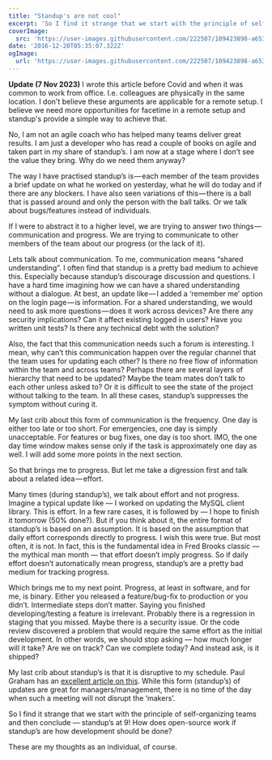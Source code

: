 ```yaml
---
title: "Standup's are not cool"
excerpt: 'So I find it strange that we start with the principle of self-organizing teams and then conclude — standup’s at 9! How does open-source work if standup’s are how development should be done?'
coverImage:
  src: 'https://user-images.githubusercontent.com/222507/109423898-a6531f80-79e1-11eb-9cbc-d126ddb95268.gif'
date: '2016-12-20T05:35:07.322Z'
ogImage:
  url: 'https://user-images.githubusercontent.com/222507/109423898-a6531f80-79e1-11eb-9cbc-d126ddb95268.gif'
---
```


**Update (7 Nov 2023)** I wrote this article before Covid and when it was common to work from office.
I.e. colleagues are physically in the same location. I don't believe these arguments are applicable
for a remote setup. I believe we need more opportunities for facetime in a remote setup and standup's
provide a simple way to achieve that.

No, I am not an agile coach who has helped many teams deliver great results.
I am just a developer who has read a couple of books on agile and taken part
in my share of standup’s. I am now at a stage where I don’t see the value
they bring. Why do we need them anyway?

The way I have practised standup’s is — each member of the team provides a
brief update on what he worked on yesterday, what he will do today and if
there are any blockers. I have also seen variations of this — there is a
ball that is passed around and only the person with the ball talks.
Or we talk about bugs/features instead of individuals.

If I were to abstract it to a higher level, we are trying to answer
two things — communication and progress. We are trying to communicate
to other members of the team about our progress (or the lack of it).

Lets talk about communication. To me, communication means “shared understanding”.
I often find that standup is a pretty bad medium to achieve this.
Especially because standup’s discourage discussion and questions.
I have a hard time imagining how we can have a shared understanding
without a dialogue. At best, an update like — I added a ‘remember me’
option on the login page — is information. For a shared understanding,
we would need to ask more questions — does it work across devices? Are
there any security implications? Can it affect existing logged in users?
Have you written unit tests? Is there any technical debt with the solution?

Also, the fact that this communication needs such a forum is interesting. I mean,
why can’t this communication happen over the regular channel that the team
uses for updating each other? Is there no free flow of information within
the team and across teams? Perhaps there are several layers of hierarchy
that need to be updated? Maybe the team mates don’t talk to each other
unless asked to? Or it is difficult to see the state of the project without
talking to the team. In all these cases, standup’s suppresses the symptom
without curing it.

My last crib about this form of communication is the frequency. One day is either
too late or too short. For emergencies, one day is simply unacceptable.
For features or bug fixes, one day is too short. IMO, the one day time window
makes sense only if the task is approximately one day as well. I will add some
more points in the next section.

So that brings me to progress. But let me take a digression first and talk about a related idea — effort.

Many times (during standup’s), we talk about effort and not progress.
Imagine a typical update like — I worked on updating the MySQL client library.
This is effort. In a few rare cases, it is followed by — I hope to finish it
tomorrow (50% done?). But if you think about it, the entire format of standup’s
is based on an assumption. It is based on the assumption that daily effort corresponds
directly to progress. I wish this were true. But most often, it is not. In fact,
this is the fundamental idea in Fred Brooks classic — the mythical man month — that
effort doesn’t imply progress. So if daily effort doesn’t automatically mean progress,
standup’s are a pretty bad medium for tracking progress.

Which brings me to my next point. Progress, at least in software, and for me,
is binary. Either you released a feature/bug-fix to production or you didn’t.
Intermediate steps don’t matter. Saying you finished developing/testing a
feature is irrelevant. Probably there is a regression in staging that you missed.
Maybe there is a security issue. Or the code review discovered a problem
that would require the same effort as the initial development. In other words,
we should stop asking — how much longer will it take? Are we on track?
Can we complete today? And instead ask, is it shipped?

My last crib about standup’s is that it is disruptive to my schedule.
Paul Graham has an [excellent article on this](http://www.paulgraham.com/makersschedule.html).
While this form (standup’s) of updates are great for managers/management,
there is no time of the day when such a meeting will not disrupt the ‘makers’.

So I find it strange that we start with the principle of self-organizing
teams and then conclude — standup’s at 9! How does open-source work if
standup’s are how development should be done?

These are my thoughts as an individual, of course.

